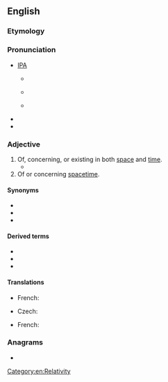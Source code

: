 ==English==

===Etymology===
{{prefix|en|spatio|temporal}}

===Pronunciation===
* [[w:IPA chart for English|IPA]]
** {{a|AusE}} {{IPAchar|/ˈspæɪ.ʃiː.əʉˌtem.pə.rəl/}}
** {{a|RP}} {{IPAchar|/ˈspeɪ.ʃiː.əuˌtem.pə.rəl/}}
** {{a|GenAm}} {{IPAchar|/ˈspeɪ.ʃiː.oʊˌtɛm.pə.rəl/}}
* {{enPR|'spā-shē-ō'tĕm-pə-rəl}}
* {{rhymes|en|ɛmpəɹəl}}
<!--
* {{rhymes|ɛmpərəl}}
-->

===Adjective===
{{en-adj}}

# Of, concerning, or existing in both [[space]] and [[time]].
#* {{quote-text|en|year=1956|author=Sidney Hook (editor)|title=American Philosophers At Work: The Philosophic Scene in the United States|passage=Physical existence, thus, is essentially '''spatiotemporal''' ubiety; and that which has or lacks ubiety, that is, is or is not present at some place in space at some time, is always some ''what'' or ''kind''—which may be a kind of substance, or of property, or of relation, or of activity, or of change, or of state, and so on.}}
# Of or concerning [[spacetime]].

====Synonyms====
* {{l|en|geotemporal}}
* {{l|en|temporospatial}}
* {{l|en|chronospatial}}

====Derived terms====
* {{l|en|spatiotemporal continuity}}
* {{l|en|spatiotemporal database}}
* {{l|en|spatiotemporal gene expression}}

====Translations====
{{trans-top|of or concerning space and time}}
{{trans-mid}}
* French: {{t+|fr|spatiotemporel}}
{{trans-bottom}}

{{trans-top|of or concerning spacetime}}
* Czech: {{t+|cs|časoprostorový|m}}
{{trans-mid}}
* French: {{t+|fr|spatiotemporel}}
{{trans-bottom}}

===Anagrams===
* {{anagrams|en|a=aaeilmoopprstt|temporospatial}}

[[Category:en:Relativity]]